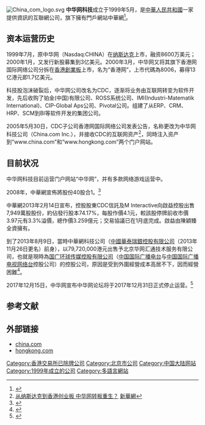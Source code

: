 [[File:China_com_logo.svg|right]]
'''中华网科技'''成立于1999年5月，是[[中華人民共和國|中華人民共和國]]一家提供資訊的互聯網公司，旗下擁有門戶網站中華網<ref>{{cite news |title=中华网 |url=https://www.china.com/zh_cn/general/about.html |accessdate=2020-04-17 |archive-date=2022-04-08 |archive-url=https://web.archive.org/web/20220408075728/https://www.china.com/zh_cn/general/about.html }}</ref>。

==资本运营历史==
1999年7月，原中华网（Nasdaq:CHINA）在[[纳斯达克|纳斯达克]]上市，融资8600万美元；2000年1月，又发行新股募集到3亿美元。2000年3月，中华网又将其旗下香港网国际网络公司分拆在[[香港創業板|香港創業板]]上市，名为“香港网”，上市代碼為8006，募得13亿港元即1.7亿美元。

科技股泡沫破裂后，中华网公司改名为CDC，逐渐将业务由互联网转变为软件开发，先后收购了铂金(中国)有限公司、ROSS系统公司、IMI(Industri-Matematik International)、CIP-Global Aps公司、Pivotal公司。组建了从ERP、CRM、HRP、SCM到BI等软件开发的集团公司。

2005年5月30日，CDC子公司香港网国际网络公司发表公告，名称更改为中华网科技公司（China.com Inc.），并接收CDC的互联网资产<ref>[http://news.xinhuanet.com/newmedia/2005-06/16/content_3092791.htm 从纳斯达克到香港创业板 中华网转板重生？] {{Wayback|url=http://news.xinhuanet.com/newmedia/2005-06/16/content_3092791.htm |date=20130718155638 }}[[新華網|新華網]]</ref>，同時注入资产到“www.china.com”和“www.hongkong.com”两个门户网站。

==目前状况==
中华网科技目前运营门户网站“中华网”，并有多款网络游戏运营中。

2008年，中華網宣佈將股份40股合1。<ref>{{Cite web |url=http://www.mpfinance.com/htm/Finance/20080701/News/ek1_ek1a3.htm |title=明報 - 「科網遺孤」中華網 派錢谷股價 |accessdate=2009-06-23 |archive-date=2021-01-15 |archive-url=https://web.archive.org/web/20210115105229/https://www.mpfinance.com/htm/finance/20080701/news/ek1_ek1a3.htm |dead-url=no }}</ref>

中華網2013年2月14日宣布，控股股東CDC信託及M Interactive向啟益控股出售7,949萬股股份，約佔發行股本74.17%，每股作價4.1元，較該股停牌前收市價3.97元有3.3%溢價，總作價3.259億元；交易協議已在1月底完成。啟益由陳穎臻全資擁有。

到了2013年8月9日，當時中華網科技公司（[[中國華泰瑞銀控股有限公司|中國華泰瑞銀控股有限公司]]（2013年11月26日更名）前身），以79,720,000港元出售予北京华网汇通技术服务有限公司，也就是現時為[[国广环球传媒控股有限公司|国广环球传媒控股有限公司]]（[[中国国际广播电台|中国国际广播电台]]与[[中国国际广播电视网络台|中国国际广播电视网络台]]控股公司）的控股公司，原因是受到外圍經營成本高居不下，因而經營困難<ref>{{Cite web |url=http://www.sinosplendid.com/data/info/96111395025836.pdf |title=出售通告 |accessdate=2014-06-17 |archive-date=2021-01-15 |archive-url=https://web.archive.org/web/20210115105203/http://www.sinosplendid.com/data/info/96111395025836.pdf |dead-url=no }}</ref>。

2017年12月15日，中华网宣布中华网论坛将于2017年12月31日正式停止运营。<ref name=":0">{{Cite news|url=http://www.techweb.com.cn/internet/2017-12-15/2618709.shtml|title=中华网论坛发布公告：将于12月31日停止运营|last=Techweb|accessdate=2017-12-15|language=zh-CN|archive-date=2021-01-15|archive-url=https://web.archive.org/web/20210115105241/http://www.techweb.com.cn/internet/2017-12-15/2618709.shtml|dead-url=no}}</ref>

== 参考文献 ==
{{Reflist}}

==外部链接==
* [http://www.china.com china.com] {{Wayback|url=http://www.china.com/ |date=20201214053825 }}
* [http://www.hongkong.com hongkong.com] {{Wayback|url=http://www.hongkong.com/ |date=20210119185438 }}

[[Category:香港交易所已除牌公司|Category:香港交易所已除牌公司]]
[[Category:北京市公司|Category:北京市公司]]
[[Category:中国大陆网站|Category:中国大陆网站]]
[[Category:1999年成立的公司|Category:1999年成立的公司]]
[[Category:多語言網站|Category:多語言網站]]